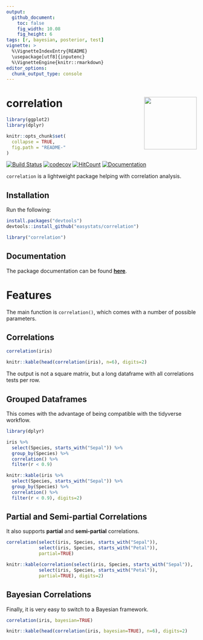 ```yaml
---
output: 
  github_document:
    toc: false
    fig_width: 10.08
    fig_height: 6
tags: [r, bayesian, posterior, test]
vignette: >
  %\VignetteIndexEntry{README}
  \usepackage[utf8]{inputenc}
  %\VignetteEngine{knitr::rmarkdown}
editor_options: 
  chunk_output_type: console
---
```


# correlation <img src='man/figures/logo.png' align="right" height="139" />

```r
library(ggplot2)
library(dplyr)

knitr::opts_chunk$set(
  collapse = TRUE,
  fig.path = "README-"
)
```


[![Build Status](https://travis-ci.org/easystats/correlation.svg?branch=master)](https://travis-ci.org/easystats/correlation)
[![codecov](https://codecov.io/gh/easystats/correlation/branch/master/graph/badge.svg)](https://codecov.io/gh/easystats/correlation)
[![HitCount](http://hits.dwyl.io/easystats/correlation.svg)](http://hits.dwyl.io/easystats/correlation) [![Documentation](https://img.shields.io/badge/documentation-correlation-orange.svg?colorB=E91E63)](https://easystats.github.io/correlation/)



`correlation` is a lightweight package helping with correlation analysis.


## Installation


Run the following:

```r
install.packages("devtools")
devtools::install_github("easystats/correlation")
```
```r
library("correlation")
```

## Documentation

The package documentation can be found [**here**](https://easystats.github.io/correlation/).

# Features

The main function is `correlation()`, which comes with a number of possible parameters.

## Correlations

```r
correlation(iris)
```
```r
knitr::kable(head(correlation(iris), n=6), digits=2)
```

The output is not a square matrix, but a long dataframe with all correlations tests per row. 


## Grouped Dataframes

This comes with the advantage of being compatible with the tidyverse workflow.

```r
library(dplyr)

iris %>% 
  select(Species, starts_with("Sepal")) %>% 
  group_by(Species) %>% 
  correlation() %>% 
  filter(r < 0.9)
```
```r
knitr::kable(iris %>% 
  select(Species, starts_with("Sepal")) %>% 
  group_by(Species) %>% 
  correlation() %>% 
  filter(r < 0.9), digits=2)
```

## Partial and Semi-partial Correlations

It also supports **partial** and **semi-partial** correlations.

```r
correlation(select(iris, Species, starts_with("Sepal")),
            select(iris, Species, starts_with("Petal")),
            partial=TRUE)
```
```r
knitr::kable(correlation(select(iris, Species, starts_with("Sepal")),
            select(iris, Species, starts_with("Petal")),
            partial=TRUE), digits=2)
```

## Bayesian Correlations


Finally, it is very easy to switch to a Bayesian framework.

```r
correlation(iris, bayesian=TRUE)
```
```r
knitr::kable(head(correlation(iris, bayesian=TRUE), n=6), digits=2)
```
